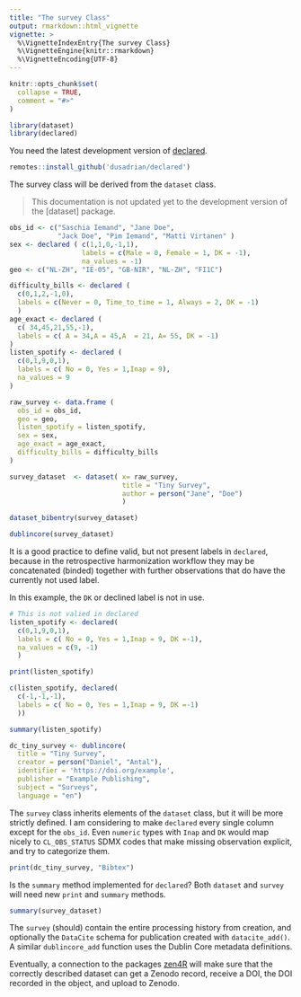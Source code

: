 ```yaml
---
title: "The survey Class"
output: rmarkdown::html_vignette
vignette: >
  %\VignetteIndexEntry{The survey Class}
  %\VignetteEngine{knitr::rmarkdown}
  %\VignetteEncoding{UTF-8}
---
```



```r
knitr::opts_chunk$set(
  collapse = TRUE,
  comment = "#>"
)
```

```r
library(dataset)
library(declared)
```

You need the latest development version of [declared](https://github.com/dusadrian/declared).

```r
remotes::install_github('dusadrian/declared')
```

The survey class will be derived from the `dataset` class. 

> This documentation is not updated yet to the development version of the [dataset] package.

```r
obs_id <- c("Saschia Iemand", "Jane Doe", 
            "Jack Doe", "Pim Iemand", "Matti Virtanen" )
sex <- declared ( c(1,1,0,-1,1), 
                  labels = c(Male = 0, Female = 1, DK = -1), 
                  na_values = -1)
geo <- c("NL-ZH", "IE-05", "GB-NIR", "NL-ZH", "FI1C")
```

```r
difficulty_bills <- declared (
  c(0,1,2,-1,0), 
  labels = c(Never = 0, Time_to_time = 1, Always = 2, DK = -1)
  )
age_exact <- declared (
  c( 34,45,21,55,-1), 
  labels = c( A = 34,A = 45,A  = 21, A= 55, DK = -1)
)
listen_spotify <- declared (
  c(0,1,9,0,1),
  labels = c( No = 0, Yes = 1,Inap = 9), 
  na_values = 9
)
```

```r
raw_survey <- data.frame ( 
  obs_id = obs_id, 
  geo = geo, 
  listen_spotify = listen_spotify,
  sex = sex,
  age_exact = age_exact, 
  difficulty_bills = difficulty_bills
)

survey_dataset  <- dataset( x= raw_survey,
                            title = "Tiny Survey", 
                            author = person("Jane", "Doe")
                            )
```


```r
dataset_bibentry(survey_dataset)
```

```r
dublincore(survey_dataset)
```

It is a good practice to define valid, but not present labels in `declared`, because in the retrospective harmonization workflow they may be concatenated (binded) together with further observations that do have the currently not used label. 

In this example, the `DK` or declined label is not in use.

```r
# This is not valied in declared
listen_spotify <- declared(
  c(0,1,9,0,1),
  labels = c( No = 0, Yes = 1,Inap = 9, DK =-1), 
  na_values = c(9, -1)
  )
```



```r
print(listen_spotify)
```


```r
c(listen_spotify, declared(
  c(-1,-1,-1),
  labels = c( No = 0, Yes = 1,Inap = 9, DK =-1)
  ))
```

```r
summary(listen_spotify)
```


```r
dc_tiny_survey <- dublincore(
  title = "Tiny Survey", 
  creator = person("Daniel", "Antal"), 
  identifier = 'https://doi.org/example', 
  publisher = "Example Publishing", 
  subject = "Surveys", 
  language = "en")
```

The `survey` class inherits elements of the `dataset` class, but it will be more strictly defined.  I am considering to make  `declared` every single column except for the `obs_id`. Even `numeric` types with `Inap` and `DK` would map nicely to `CL_OBS_STATUS` SDMX codes that make missing observation explicit, and try to categorize them.

```r
print(dc_tiny_survey, "Bibtex")
```

Is the `summary` method implemented for `declared`? Both `dataset` and `survey` will need new `print` and `summary` methods.

```r
summary(survey_dataset)
```
The `survey` (should) contain the entire processing history from creation, and optionally the `DataCite` schema for publication created with `datacite_add()`.  A similar `dublincore_add` function uses the Dublin Core metadata definitions.

Eventually, a connection to the packages [zen4R](https://github.com/eblondel/zen4R) will make sure that the correctly described dataset can get a Zenodo record, receive a DOI, the DOI recorded in the object, and upload to Zenodo.
